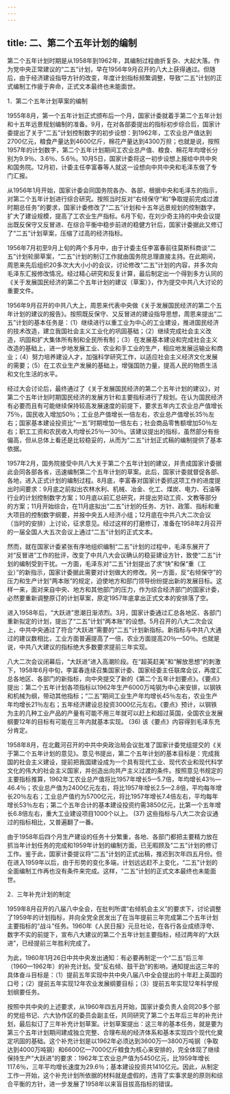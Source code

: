 ```yaml
---
---
---
```

title: 二、第二个五年计划的编制
---




第二个五年计划时期是从1958年到1962年，其编制过程曲折复杂、大起大落。作为党中央正常建议的“二五”计划，早在1956年9月召开的八大上获得通过。但随后，由于经济建设指导方针的改变，年度计划指标频繁调整，导致“二五”计划的正式编制工作疲于奔命，正式文本最终也未能面世。





1．第二个五年计划草案的编制


1955年8月，第一个五年计划正式颁布后一个月，国家计委就着手第二个五年计划和十五年远景规划编制的准备。9月，在对各部委提出的指标初步综合后，国家计委提出了关于“二五”计划控制数字的初步设想：到1962年，工农业总产值达到2700亿元，粮食产量达到4600亿斤，棉花产量达到4300万担；也就是说，按照1957年的计划数字，第二个五年计划期间工农业总产值、粮食、棉花年均增长分别为9.9％、3.6％、5.6％。10月5日，国家计委将这一初步设想上报给中共中央和国务院。12月初，计委主任李富春等人就这一设想向中共中央和毛泽东做了专门汇报。

从1956年1月开始，国家计委会同国务院各办、各部，根据中央和毛泽东的指示，对第二个五年计划进行综合研究。按照当时反对“右倾保守”和“争取提前完成过渡时期总任务”的要求，国家计委修改了“二五”计划和十五年远景规划的控制数字，扩大了建设规模，提高了工农业生产指标。6月下旬，在刘少奇主持的中央会议提出既反保守又反冒进、在综合平衡中稳步前进的稳健方针后，国家计委据此又修订了“二五”计划草案，压缩了过高的经济指标。

1956年7月初至9月上旬的两个多月中，由于计委主任李富春前往莫斯科商谈“二五”计划轮廓草案，“二五”计划的制订工作就由国务院总理直接主持。在此期间，周恩来先后组织20多次大大小小的会议，讨论修改“二五”计划的内容，并多次向毛泽东汇报修改情况。经过精心研究和反复计算，最后制定出一个得到多方认同的《关于发展国民经济的第二个五年计划的建议（草案）》，作为提交中共八大讨论的重要文件。

1956年9月召开的中共八大上，周恩来代表中央做《关于发展国民经济的第二个五年计划的建议的报告》。按照既反保守、又反冒进的建设指导思想，周恩来提出“二五”计划的基本任务是：（1）继续进行以重工业为中心的工业建设，推进国民经济的技术改造，建立我国社会主义工业化的巩固基础；（2）继续完成社会主义改造，巩固和扩大集体所有制和全民所有制；（3）在发展基本建设和完成社会主义改造的基础上，进一步地发展工业、农业和手工业的生产，相应地发展运输业和商业；（4）努力培养建设人才，加强科学研究工作，以适应社会主义经济文化发展的需要；（5）在工农业生产发展的基础上，增强国防力量，提高人民的物质生活和文化生活的水平。

经过大会讨论后，最终通过了《关于发展国民经济的第二个五年计划的建议》，对第二个五年计划时期国民经济的发展方针和主要指标进行了规划。在认为国民经济有必要而且有可能继续保持较高发展速度的前提下，要求五年内工农业总产值增长75％，国民收入增加50％；工业总产值增长一倍左右，农业总产值增长35％左右；国家基本建设投资比“一五”时期增加一倍左右；社会商品零售额增加50％左右；职工工资和农民收入均增长25％—30％。该建议提出的指标，虽然部分有些偏高，但从总体上看还是比较稳妥的，从而为“二五”计划正式稿的编制提供了基本依据。

1957年2月，国务院接受中共八大关于第二个五年计划的建议，并责成国家计委据此会同各部各省，迅速编制第二个五年计划的草案。此后，国家计委就督促各部、各地，进入正式计划的编制过程。8月底，李富春对国家计委抓这项工作的进度提出时间要求：9月底之前拟出农林水利、机械、冶金、化工、煤炭、电力、石油等行业的计划控制数字方案；10月底以前汇总研究，并提出劳动工资、文教等部分的方案；11月开始综合，在11月底拟出“二五”计划的任务、方针、政策、指标和重大项目的控制数字纲要，并报中央五人经济小组；12月底在中共八大二次会议（当时的安排）上讨论，征求意见。经过这样的打磨修订，准备在1958年2月召开的一届全国人大五次会议上通过“二五”计划的正式文本。

然而，就在国家计委紧张有序地组织编制“二五”计划的过程中，毛泽东展开了对“反冒进”工作的批评，改变了中共八大会议确认的稳妥建设方针，致使“二五”计划的编制受到干扰。一方面，毛泽东对“二五”计划提出了求“快”和保“重（工业）”的新指示，国家计委据此需要对计划做大的修改。另一方面，反“右倾保守”的压力和生产计划“两本账”的规定，迫使地方和部门领导纷纷提出新的发展目标。这样一来，面对来自中央、地方和其他部门的压力，作为综合经济部门的国家计委，必然要重新调整原订的计划草案，原定1957年底拿出正式文本的安排落了空。

进入1958年后，“大跃进”思潮日渐浓烈。3月，国家计委通过汇总各地区、各部门重新拟定的计划，提出了“二五”计划“两本账”的设想。5月召开的八大二次会议上，中共中央通过了符合“大跃进”需要的“二五”计划新指标。新指标与中共八大通过的建议数相比，工业方面普遍提高了一倍，农业方面提高20％—50％。也就是说，中共八大建议的指标绝大多数要求提前三年实现。

八大二次会议闭幕后，“大跃进”进入高潮阶段。在“超英赶美”和“解放思想”的刺激下，1958年6月中旬，李富春连续召集国家计委、国家经委主任联席会议，再度汇总各地区、各部门的新指标，向中央提交了新的《第二个五年计划要点》。《要点》提出：第二个五年计划各项指标以1962年生产6000万吨钢为中心来安排，以钢铁和机械为纲，带动其他指标；“二五”期间工业生产年均增长45％左右，农业生产年均增长21％左右；五年经济建设总投资3000亿元左右。《要点》预计，以钢铁为主的几种工业产品的产量有可能不用三年就可以赶上和超过英国，全国农业发展纲要12年的目标有可能在三年内就基本实现。 (36) 该《要点》内容得到毛泽东充分肯定。

1958年8月，在北戴河召开的中共中央政治局会议批准了国家计委党组提交的《关于第二个五年计划的意见》。意见书提出，第二个五年计划的基本目标是：完成我国的社会主义建设，提前把我国建设成为一个具有现代工业、现代农业和现代科学文化的伟大的社会主义国家，并创造出向共产主义过渡的条件。按照意见书规定的主要指标推算，1962年工农业总产值将比1957年增长5—5.7倍，年均增长43％—46.4％；农业总产值为2400亿元左右，将比1957年增长2.5—2.8倍，平均每年增长20％左右；工业总产值约为5700亿元，将比1957年增长7.4倍左右，平均每年增长53％左右；第二个五年合计的基本建设投资约需3850亿元，比第一个五年增长6.8倍左右，重大工业建设项目1000个以上。 (37) 这些指标与八大二次会议通过的指标相比，又普遍翻了一番。

由于1958年后四个月生产建设的任务十分繁重，各地、各部门都把主要精力放在抓当年计划任务的完成和1959年计划的编制方面，已无暇顾及“二五”计划的修订工作。鉴于此，国家计委提议将“二五”计划的正式出稿，推迟到次年四五月份。但在进入1959年以后，由于形势的变化多端，计划远远赶不上变化，“二五”计划的全面编制工作再也没有条件来完成。这样，“二五”计划的正式文本最终也未能面世。





2．三年补充计划的制定


1959年8月召开的八届八中全会，在批判所谓“右倾机会主义”的要求下，讨论调整了1959年的计划指标，并向全党全民发出了在当年提前三年完成第二个五年计划主要指标的“战斗”任务。1960年《人民日报》元旦社论，在各行各业成绩浮夸、数字不实的前提下，宣布八大建议的第二个五年计划主要指标，经过两年的“大跃进”，已经提前三年胜利完成了。

为此，1960年1月26日中共中央发出通知：有必要再制定一个“二五”后三年（1960—1962年）的补充计划。受“反右倾、鼓干劲”的影响，通知提出这三年的具体奋斗目标是：（1）提前五年实现中共中央八届八中全会提出的十年赶上英国的口号；（2）提前五年实现12年农业发展纲要目标；（3）提前五年实现12年科学规划纲要任务。

按照中共中央的上述要求，从1960年四五月开始，国家计委负责人会同20多个部的党组书记、六大协作区的委员会副主任，共同研究了第二个五年后三年的补充计划，最后拟订了三年补充计划草案。计划草案提出：这三年的基本任务，就是要为第三个五年计划期间建成独立完整、合理布局的经济体系和基本实现四个现代化奠定巩固的基础。这个补充计划是以1962年必须达到3600万—3800万吨钢（争取达到4000万吨钢）和6600亿—7000亿斤粮食为核心来安排的，完全体现了继续保持生产“大跃进”的要求：1962年工农业总产值为5450亿元，比1959年增长117.6％，三年平均增长速度为29.6％；基本建设投资共1410亿元。因此，从制定工作一开始，这个补充计划所依据的材料就是虚假的，违背了实事求是的原则和综合平衡的方针，进一步发展了1958年以来盲目拔高指标的错误。